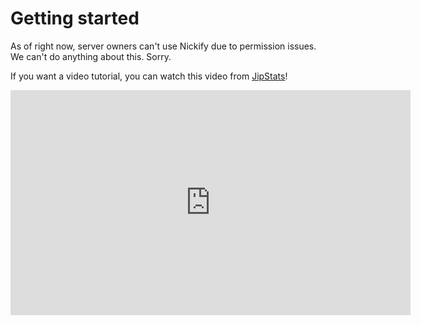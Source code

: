 # Getting started


<Callout type="error" emoji="️🚫">
  As of right now, server owners can't use Nickify due to permission issues. We
  can't do anything about this. Sorry.
</Callout>

If you want a video tutorial, you can watch this video from [JipStats](https://youtube.com/@JipStats)!

<iframe
  id="player"
  type="text/html"
  width="640"
  height="360"
  src="https://www.youtube.com/embed/E0Z0ybygN3U?enablejsapi=1&origin=https://nickify.vercel.app"
  frameborder="0"
  class="mt-1"
/>

Otherwise, keep scrolling.

 
<Steps>

### Add Nickify to your server


This step is only for admins who have `Manage Guild` and don't already have Nickify in their server.

Go to [this link](/invite) in your browser. You should see a page like this:

<Image
  src="/docs/invite_example.png"
  alt="Invite Example"
  width={400}
  height={545}
/>

Select your server with the dropdown. Then click `Continue`.

You should then see a page like this:

<Image
  src="/docs/authorize_example.png"
  alt="Authorize Example"
  width={400}
  height={582}
/>

Click `Authorize`. You should then see a confirmation page like this:

<Image
  src="/docs/authorized_example.png"
  alt="Authorized Example"
  width={400}
  height={545}
/>

This means you've added Nickify to your server. Great job!

### Use the command

To setup Nickify, you can run `/set channel`. Search for your channel, or input your channel's ID or handle.

### Done!

You should then see a message like this:

<Image
  src="/docs/successful_setup_example.png"
  alt="Successful Setup Example"
  width={400}
  height={185}
/>

This means you've set it up correctly. Congratulations!

</Steps>

